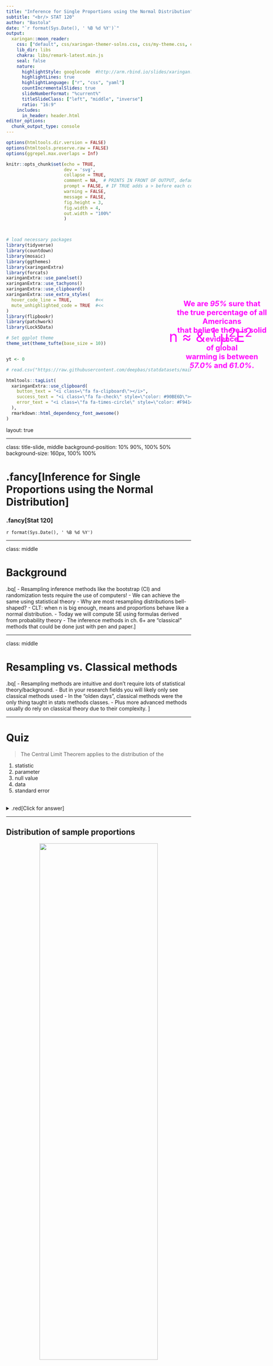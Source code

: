 ```yaml
---
title: "Inference for Single Proportions using the Normal Distribution"
subtitle: "<br/> STAT 120"
author: "Bastola"
date: "`r format(Sys.Date(), ' %B %d %Y')`"
output:
  xaringan::moon_reader:
    css: ["default", css/xaringan-themer-solns.css, css/my-theme.css, css/my-font.css]
    lib_dir: libs
    chakra: libs/remark-latest.min.js
    seal: false
    nature:
      highlightStyle: googlecode  #http://arm.rbind.io/slides/xaringan.html#77 # idea, magula, googlecode, default
      highlightLines: true
      highlightLanguage: ["r", "css", "yaml"]
      countIncrementalSlides: true
      slideNumberFormat: "%current%"
      titleSlideClass: ["left", "middle", "inverse"]
      ratio: "16:9"
    includes:
      in_header: header.html  
editor_options: 
  chunk_output_type: console
---
```



```r
options(htmltools.dir.version = FALSE)
options(htmltools.preserve.raw = FALSE)
options(ggrepel.max.overlaps = Inf)

knitr::opts_chunk$set(echo = TRUE, 
                      dev = 'svg',
                      collapse = TRUE, 
                      comment = NA,  # PRINTS IN FRONT OF OUTPUT, default is '##' which comments out output
                      prompt = FALSE, # IF TRUE adds a > before each code input
                      warning = FALSE, 
                      message = FALSE,
                      fig.height = 3, 
                      fig.width = 4,
                      out.width = "100%"
                      )



# load necessary packages
library(tidyverse)
library(countdown)
library(mosaic)
library(ggthemes)
library(xaringanExtra)
library(forcats)
xaringanExtra::use_panelset()
xaringanExtra::use_tachyons()
xaringanExtra::use_clipboard()
xaringanExtra::use_extra_styles(
  hover_code_line = TRUE,         #<<
  mute_unhighlighted_code = TRUE  #<<
)
library(flipbookr)
library(patchwork)
library(Lock5Data)

# Set ggplot theme
theme_set(theme_tufte(base_size = 10))


yt <- 0

# read.csv("https://raw.githubusercontent.com/deepbas/statdatasets/main/APM_DougEvansCases.csv")

```



```r
htmltools::tagList(
  xaringanExtra::use_clipboard(
    button_text = "<i class=\"fa fa-clipboard\"></i>",
    success_text = "<i class=\"fa fa-check\" style=\"color: #90BE6D\"></i>",
    error_text = "<i class=\"fa fa-times-circle\" style=\"color: #F94144\"></i>"
  ),
  rmarkdown::html_dependency_font_awesome()
)
```


layout: true
  
<!-- <div class="my-footer"><span>Stat 230</span></div> -->
<!-- this adds the link footer to all slides, depends on my-footer class in css-->

---

class: title-slide, middle
<!-- background-image: url("assets/title-image2.jpg") -->
background-position: 10% 90%, 100% 50%
background-size: 160px, 100% 100%

# .fancy[Inference for Single Proportions using the Normal Distribution]

### .fancy[Stat 120]

`r format(Sys.Date(), ' %B %d %Y')`


---

class: middle

# Background


.bq[
- Resampling inference methods like the bootstrap (CI) and randomization tests require the use of computers!
- We can achieve the same using statistical theory
- Why are most resampling distributions bell-shaped?
- CLT: when n is big enough, means and proportions behave like a normal distribution.
- Today we will compute SE using formulas derived from probability theory
- The inference methods in ch. 6+ are “classical” methods that could be done just with pen and paper.
]


---

class: middle

# Resampling vs. Classical methods

.bq[
- Resampling methods are intuitive and don’t require lots of statistical theory/background.
- But in your research fields you will likely only see classical methods used
- In the “olden days”, classical methods were the only thing taught in stats methods classes. 
- Plus more advanced methods usually do rely on classical theory due to their complexity. 
]

---

# Quiz


> The Central Limit Theorem applies to the distribution of the

1. statistic
2. parameter
3. null value
4. data
5. standard error

<br>
<details>
<summary>.red[Click for answer]</summary>
The correct answer is 3. (since there are five choices and we are randomly guessing)
</details>

---

## Distribution of sample proportions

<center>
<img src="images/day16-1.png" width="80%" height="60%"> <br>
</center>

---

# The SE for a Sample Proportion

The standard error for $\hat{p}$ is
\begin{align*}
S E_{\hat{p}}=\sqrt{\frac{p(1-p)}{n}}
\end{align*}

The larger the sample size, the smaller the SE

For a sufficiently large sample size, the distribution of sample statistics for a mean or a proportion is normal

One sample proportion: The sampling distribution for a sample proportion is approximately normally distributed:

\begin{align*}
\hat{p} \approx N\left(p, \sqrt{\frac{p(1-p)}{n}}\right)
\end{align*}

Need n large enough so np ≥ 10 and n(1 – p) ≥ 10 

---

# Election polling

President Biden won 52.4% of the popular vote in Minnesota in the 2020 election.

If we had sampled 100 likely voters just prior to the election, what would be the SE for the sample proportion of voters for Biden?

\begin{align*}
S E=\sqrt{\frac{0.524 \times 0.476}{100}} \approx 0.05
\end{align*}

---

# Margin of Error 

For a single proportion, what is the margin of error?

\begin{align*}
\hat{p} \pm z^* \times \sqrt{\frac{\hat{p}(1-\hat{p})}{n}}
\end{align*}

1. $\sqrt{\frac{\hat{p}(1-\hat{p})}{n}}$
2. $z^* \times \sqrt{\frac{\hat{p}(1-\hat{p})}{n}}$
3. $2 \times z^* \times \sqrt{\frac{\hat{p}(1-\hat{p})}{n}}$

<br>
<details>
<summary>.red[Click for answer]</summary>
The correct answer is 3. (since there are five choices and we are randomly guessing)
</details>

---

# Margin of Error and Sample Size

.pull-left[
\begin{align*}
M E=z^* \times \sqrt{\frac{\hat{p}(1-\hat{p})}{n}}
\end{align*}


\begin{align*}
n=\left(\frac{z^*}{M E}\right)^2 \hat{p}(1-\hat{p})
\end{align*}

$$n \approx \frac{1}{M E^2}$$

]

.pull-right[



You can choose your sample size in advance, depending on your desired margin of error!

Given the formula for margin of error, solve for n.

Neither $p$ nor $\hat{p}$ is known in advance. To be conservative, use $p=0.5$. For a $95 \%$ confidence interval, $z^* \approx 2$

]

---

# Margin of Error and p

<center>
<img src="images/day16-2.png" width="80%" height="60%"> <br>
<div style="position: absolute; top: 20%; left: 70%;">
<span style="content: '\2192'; font-size: 40px; color: #FF00FF; text-align: center; white-space: pre-line;">
  <p>n &asymp; &<sup>-1</sup> &#x3BC;<sup>2</sup>E<sup>2</sup></p>
</span>
</div>
</center>


---

# Margin of Error and n

$$n \approx \frac{1}{M E^2}$$

Suppose we want to estimate a proportion with a margin of error of 0.03 with 95% confidence. How large a sample size do we need?


1. About 100
2. About 500
3. About 1000
4. About 5000

<br>
<details>
<summary>.red[Click for answer]</summary>
The correct answer is 3. (since there are five choices and we are randomly guessing)
</details>

---

# Election polling continued.. 

What should n be to get a margin of error of 3%?

\begin{gathered}
0.03=2 \times \text { SE } \\
0.015=S E=\sqrt{\frac{0.482 \times 0.518}{n}} \\
n=\frac{0.524 \times 0.476}{0.015^2} \approx 1109
\end{gathered}

---

# Test for a Single Proportion: Standardized Test Stat and P-value
\begin{align*}
\mathrm{H}_0: & \quad p=p_0\\
\mathrm{H}_A: & \quad p\neq p_0
\end{align*}

\begin{align*}
z&=\frac{\hat{p} -p_0}{\sqrt{\frac{p_0\left(1-p_0\right)}{n}}}
\end{align*}

.bq[If np0 ≥ 10 and n(1 – p0) ≥ 10, then the p-value can be computed as the area in the tail(s) of a standard normal beyond z.]


---

# Global Warming

Do a majority of Americans believe in global warming?

\begin{aligned}
& H_0: p=0.50 \\
& H_A: p>0.50
\end{aligned}

$$p=\text { proportion of all Americans who believe in global warming }$$

> A survey on 2,251 randomly selected individuals conducted in October 2010 found that 1328 answered “Yes” to the question

<br>

.out-t[“Is there solid evidence of global warming?”]


.footnote[Source: “Wide Partisan Divide Over Global Warming”, Pew Research Center, 10/27/10.s]
---

# Is there solid evidence of global warming?

.pull-left[
Sample proportion:
\begin{align*}
\hat{p}=\frac{1328}{2251}=0.590
\end{align*}
.b[P-value:]
```r
1 - pnorm(8.54, 0, 1)
```

.bq.font80[
P-value: proportion above z=8.54 on a N(0,1) curve.

Yes, there is strong evidence that the percentage of Americans that believe in global warming is greater than 50% (z=8.51, p<0.0001).
]
]

.pull-right[
Standardized test stat:
\begin{align*}
z=\frac{0.590-0.50}{\sqrt{\frac{0.50(0.50)}{2251}}}=\frac{0.09}{0.0105}=8.54
\end{align*}

.b[C.I. for p:] $\hat{p} \pm z^* \sqrt{\frac{\hat{p}(1-\hat{p})}{n}}$

\begin{align*}
0.59 \pm& 1.96 \sqrt{\frac{0.59 \times(1-0.59)}{2251}} \\
0.59 \pm& 1.96 \times 0.0104 = (0.570,0.610)
\end{align*}

.bq[We are 95% confident that between 57% and 61% of Americans believe in global warming.]
]

---

# Does this agree with the bootstrap CI? 

<center>
<img src="images/day16-3.png" width="70%" align = "left" height="60%"> <br>
<div style="position: absolute; top: 20%; left: 70%;">
<span style="content: '\2192'; font-size: 20px; color: #FF00FF; text-align: center; white-space: pre-line;">
  <p><b> We are <em>95%</em> sure that <br> the true percentage of all Americans <br> that believe there is solid evidence <br> of global warming is between <br> <em>57.0%</em> and <em>61.0%</em>.</b></p>
</span>
</div>
</center>



---

class: action

# <i class="fa fa-pencil-square-o" style="font-size:48px;color:purple">&nbsp;Your&nbsp;Turn&nbsp;`r (yt <- yt + 1)`</i>    

.pull-left-40[
![](https://media.giphy.com/media/RKApDdwsQ6jkwd6RNn/giphy.gif)
]
.pull-right-60[
<br>
.bq[

Randomly choose a letter from A B C D E and write it down (don’t show anyone!)

Find a partner, telepathically communicate your letter (no auditory or visual clues!) and have them guess your
letter.

Repeat a couple of times then switch roles.


]

.out-t[How often did you guess correctly?]
]

`r countdown(minutes = 5, seconds = 00, top = 0 , color_background = "inherit", padding = "3px 4px", font_size = "2em")`

